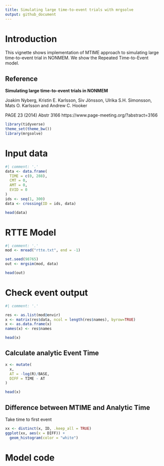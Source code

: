 ```yaml
---
title: Simulating large time-to-event trials with mrgsolve
output: github_document
---
```


# Introduction

This vignette shows implementation of MTIME approach to
simulating large time-to-event trial in NONMEM. We show the 
Repeated Time-to-Event model. 

## Reference

__Simulating large time-to-event trials in NONMEM__

Joakim Nyberg, Kristin E. Karlsson, Siv Jönsson, Ulrika S.H. Simonsson, Mats O. Karlsson and Andrew C. Hooker


PAGE 23 (2014) Abstr 3166 
https://www.page-meeting.org/?abstract=3166


```r
library(tidyverse)
theme_set(theme_bw())
library(mrgsolve)
```

# Input data

```r
#| comment: '.'
data <- data.frame(
  TIME = c(0, 288), 
  CMT = 0, 
  AMT = 0, 
  EVID = 0
)
ids <- seq(1, 300)
data <- crossing(ID = ids, data)

head(data)
```

# RTTE Model
```r
#| comment: '.'
mod <- mread("rtte.txt", end = -1)

set.seed(98765)
out <- mrgsim(mod, data)

head(out)
```

# Check event output
```r
#| comment: '.'

res <- as.list(mod@envir)
x <- matrix(res$data, ncol = length(res$names), byrow=TRUE)
x <- as.data.frame(x)
names(x) <- res$names

head(x)
```


## Calculate analytic Event Time

```r
x <- mutate(
  x, 
  AT = -log(R)/BASE, 
  DIFF = TIME - AT
)

head(x)
```

## Difference between MTIME and Analytic Time

Take time to first event

```r
xx <- distinct(x, ID, .keep_all = TRUE)
ggplot(xx, aes(x = DIFF)) + 
  geom_histogram(color = "white")
```

# Model code

```r

```

